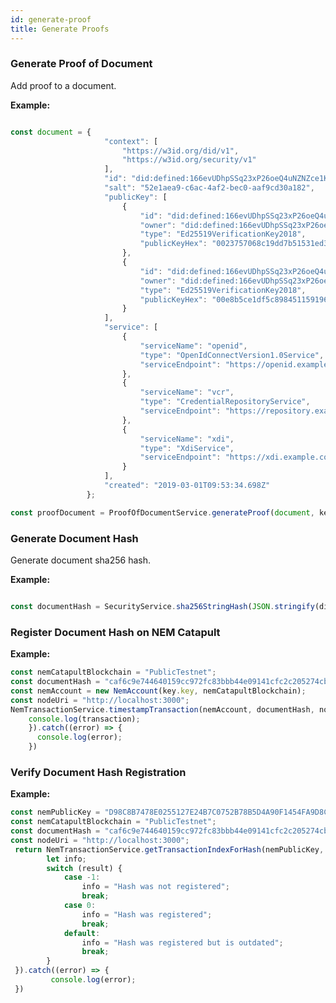 ```yaml
---
id: generate-proof
title: Generate Proofs
---
```



### Generate Proof of Document

Add proof to a document.

**Example:**
```typescript

const document = {
                     "context": [
                         "https://w3id.org/did/v1",
                         "https://w3id.org/security/v1"
                     ],
                     "id": "did:defined:166evUDhpSSq23xP26oeQ4uNZNZce1KFFP",
                     "salt": "52e1aea9-c6ac-4af2-bec0-aaf9cd30a182",
                     "publicKey": [
                         {
                             "id": "did:defined:166evUDhpSSq23xP26oeQ4uNZNZce1KFFP#authentication-key-1",
                             "owner": "did:defined:166evUDhpSSq23xP26oeQ4uNZNZce1KFFP",
                             "type": "Ed25519VerificationKey2018",
                             "publicKeyHex": "0023757068c19dd7b51531ed327c0e000e7f737a3611a7374015618988aa733bb8"
                         },
                         {
                             "id": "did:defined:166evUDhpSSq23xP26oeQ4uNZNZce1KFFP#granting-key-2",
                             "owner": "did:defined:166evUDhpSSq23xP26oeQ4uNZNZce1KFFP",
                             "type": "Ed25519VerificationKey2018",
                             "publicKeyHex": "00e8b5ce1df5c8984511591967b17ae0913581e2daca7b403507536b0294c6eacd"
                         }
                     ],
                     "service": [
                         {
                             "serviceName": "openid",
                             "type": "OpenIdConnectVersion1.0Service",
                             "serviceEndpoint": "https://openid.example.com/"
                         },
                         {
                             "serviceName": "vcr",
                             "type": "CredentialRepositoryService",
                             "serviceEndpoint": "https://repository.example.com/service/8377464"
                         },
                         {
                             "serviceName": "xdi",
                             "type": "XdiService",
                             "serviceEndpoint": "https://xdi.example.com/8377464"
                         }
                     ],
                     "created": "2019-03-01T09:53:34.698Z"
                 };

const proofDocument = ProofOfDocumentService.generateProof(document, key.key, "http://www.defined.id");
```

### Generate Document Hash

Generate document sha256 hash.

**Example:**
```typescript

const documentHash = SecurityService.sha256StringHash(JSON.stringify(didDocument))
```

### Register Document Hash on NEM Catapult

**Example:**
```typescript
const nemCatapultBlockchain = "PublicTestnet";
const documentHash = "caf6c9e744640159cc972fc83bbb44e09141cfc2c205274cb9cb08a583bbeec5";
const nemAccount = new NemAccount(key.key, nemCatapultBlockchain);
const nodeUri = "http://localhost:3000";
NemTransactionService.timestampTransaction(nemAccount, documentHash, nodeUri).then((transaction) => {
    console.log(transaction);
    }).catch((error) => {
      console.log(error);
    })

```

### Verify Document Hash Registration

**Example:**
```typescript
const nemPublicKey = "D98C8B7478E0255127E24B7C0752B78B5D4A90F1454FA9D8CD262ABF665B2B1B";
const nemCatapultBlockchain = "PublicTestnet";
const documentHash = "caf6c9e744640159cc972fc83bbb44e09141cfc2c205274cb9cb08a583bbeec5";
const nodeUri = "http://localhost:3000";
 return NemTransactionService.getTransactionIndexForHash(nemPublicKey, documentHash, nodeUri, nemCatapultBlockchain).then((result) => {
        let info;
        switch (result) {
            case -1:
                info = "Hash was not registered";
                break;
            case 0:
                info = "Hash was registered";
                break;
            default:
                info = "Hash was registered but is outdated";
                break;
        }
 }).catch((error) => {
         console.log(error);
 })
```



<MDXProvider >
    <Fetch URL= "https://testnet-tezos.giganode.io/protocols" />
</MDXProvider>
